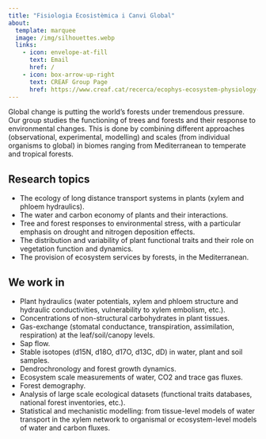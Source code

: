 ```yaml
---
title: "Fisiologia Ecosistèmica i Canvi Global"
about:
  template: marquee
  image: /img/silhouettes.webp
  links:
    - icon: envelope-at-fill
      text: Email
      href: /
    - icon: box-arrow-up-right
      text: CREAF Group Page
      href: https://www.creaf.cat/recerca/ecophys-ecosystem-physiology-and-global-change
---
```


Global change is putting the world’s forests under tremendous pressure. Our group studies the functioning of trees and forests and their response to environmental changes. This is done by combining different approaches (observational, experimental, modelling) and scales (from individual organisms to global) in biomes ranging from Mediterranean to temperate and tropical forests.

## Research topics

  - The ecology of long distance transport systems in plants (xylem and phloem hydraulics).  
  - The water and carbon economy of plants and their interactions.  
  - Tree and forest responses to environmental stress, with a particular emphasis on drought and
  nitrogen deposition effects.  
  - The distribution and variability of plant functional traits and their role on vegetation function
  and dynamics.  
  - The provision of ecosystem services by forests, in the Mediterranean.


## We work in

  - Plant hydraulics (water potentials, xylem and phloem structure and hydraulic conductivities,
  vulnerability to xylem embolism, etc.).  
  - Concentrations of non-structural carbohydrates in plant tissues.  
  - Gas-exchange (stomatal conductance, transpiration, assimilation, respiration) at the
  leaf/soil/canopy levels.  
  - Sap flow.  
  - Stable isotopes (d15N, d18O, d17O, d13C, dD) in water, plant and soil samples.  
  - Dendrochronology and forest growth dynamics.  
  - Ecosystem scale measurements of water, CO2 and trace gas fluxes.  
  - Forest demography.  
  - Analysis of large scale ecological datasets (functional traits databases, national forest
  inventories, etc.).  
  - Statistical and mechanistic modelling: from tissue-level models of water transport in the xylem
  network to organismal or ecosystem-level models of water and carbon fluxes.  
